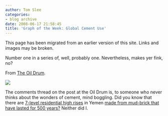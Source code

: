 ```yaml
---
author: Tom Slee
categories:
- blog archive
date: 2008-06-17 21:58:45
title: 'Graph of the Week: Global Cement Use'
---
```


::: {.callout-note}

This page has been migrated from an earlier version of this site. 
Links and images may be broken.

:::



				

Number one in a series of, well, probably one. Nevertheless, makes yer fink, no?

From [The Oil Drum](http://www.theoildrum.com/node/4162).




![](http://www.theoildrum.com/files/cement072a.PNG)

The comments thread on the post at the Oil Drum is, to someone who never thinks about the wonders of cement, mind boggling. Did you know that there are [7-level residential high rises](http://deputydog.wordpress.com/2007/08/27/the-worlds-first-skyscrapers/) in Yemen [made from mud-brick that have lasted for 500 years?](http://tsl8.blogspot.com/2007/09/high-rise-mud-houses-of-yemen.html) Neither did I.


		
